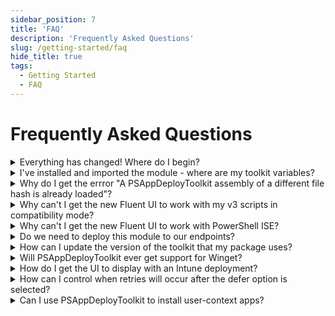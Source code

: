 ```yaml
---
sidebar_position: 7
title: 'FAQ'
description: 'Frequently Asked Questions'
slug: /getting-started/faq
hide_title: true
tags:
  - Getting Started
  - FAQ
---
```


# Frequently Asked Questions

<details>
<summary>Everything has changed! Where do I begin?</summary>

Some useful links to get you going:

- [Changes in v4](/docs/getting-started/changes-in-v4)
- [v4 Function Mapping](/docs/reference/v4-function-mapping)
- [Migrating from v3](/docs/getting-started/migrating-from-v3)
</details>

<details>
<summary>I've installed and imported the module - where are my toolkit variables?</summary>

Environment variables will not be available until you have either opened an ADTSession or called the [Export-ADTEnvironmentTableToSessionState](/docs/reference/functions/Export-ADTEnvironmentTableToSessionState) command.

This will be handled for you automatically within the deployment script.

Variables specific to a particular deployment, such as `$appName` and `$appVersion`, can now be found inside the [$adtSession](/docs/reference/adtsession-object) object.

For more information, see the [Variables](/docs/reference/variables) page.
</details>

<details>
<summary>Why do I get the errror "A PSAppDeployToolkit assembly of a different file hash is already loaded"?</summary>

Once dlls are loaded into PowerShell, it is not possible to unload them. If the module detects that a mismatching version has already been imported in the current PowerShell session, this error will be thrown.

Restart PowerShell, or use a separate shell for testing your deployment. You can also avoid this by ensuring that your installed version of the module and your application package are all on the same latest version.
</details>

<details>
<summary>Why can't I get the new Fluent UI to work with my v3 scripts in compatibility mode?</summary>

The new Fluent UI has some additional parameters, such as SubTitle, that are not part of the Classic UI.

To ensure 100% backwards compatibility, when running a v3 script in compatibility mode, you are restricted to only being able to use the classic UI.
</details>

<details>
<summary>Why can't I get the new Fluent UI to work with PowerShell ISE?</summary>

Unfortunately there are some issues with the PowerShell host of the ISE that make it incompatible with the new Fluent UI.

You can continue to develop within the ISE, but you should use a separate PowerShell instance to launch and test your deployment. Alternatively, use another IDE such as [Visual Studio Code](https://code.visualstudio.com/download).
</details>

<details>
<summary>Do we need to deploy this module to our endpoints?</summary>

This is not required, as a copy of the module is contained within the deployment template that we provide for download (or that you can generate with the `New-ADTTemplate` command).

However, the option also exists for you to delete the PSAppDeployToolkit folder from this template and pre-install the module on the device.

There are pros and cons to this approach:

- Pros:
  - Packages will be smaller and faster to download
  - Updating the module means all packages will get the latest updates and UI changes

- Cons:
  - You need to figure out how to deploy the module to all devices and ensure this runs before and packages that depend upon the module.
  - There is a risk running a previously tested deployment against a new version of the module that it was not previously tested against, either through bugs being introduced, or new breaking changes brought in through major version updates.
</details>

<details>
<summary>How can I update the version of the toolkit that my package uses?</summary>

To update a PSAppDeployToolkit v3 package to v4 standards, there is a `Convert-ADTDeployment` command in the companion [PSAppDeployToolkit.Tools](https://github.com/PSAppDeployToolkit/PSAppDeployToolkit.Tools) module (see [Migrating from v3](../getting-started/migrating-from-v3) for further info).

To update a v4 package to a newer version, since the config and asset folders are externalised, all you need to do is replace the PSAppDeployToolkit folder with the new version. There should not be any breaking changes to worry about if applying a patch release (e.g. upgrading 4.0.0 to 4.0.4).

However, for major/minor upgrades (e.g. from 4.0 to 4.1 or even 5.0), then you should review the release notes and documentation to see if there are any changes required to the configuration files.
</details>

<details>
<summary>Will PSAppDeployToolkit ever get support for Winget?</summary>

There are no current plans to include this directly in the toolkit, however there is a community extension that has been created to provide this functionality:

[GitHub](https://github.com/mjr4077au/PSAppDeployToolkit.WinGet)
[PSGallery](https://www.powershellgallery.com/packages/PSAppDeployToolkit.WinGet)
</details>

<details>
<summary>How do I get the UI to display with an Intune deployment?</summary>

For 4.0.x and below, ServiceUI.exe is required to display the UI in an Intune deployment. There is a helper script available to assist with this:

[Invoke-ServiceUI](https://github.com/PSAppDeployToolkit/PSAppDeployToolkit/tree/main/examples/ServiceUI)

The plan is to handle this natively in a future version of the toolkit by having the UI components run as a separate user process.
</details>

<details>
<summary>How can I control when retries will occur after the defer option is selected?</summary>

A 60012 error code will be returned when the defer option is selected. With ConfigMgr, you have the option to configure the Fast Retry interval and set 60012 to be interpreted as Fast Retry (usually 1618).

This is not a good solution for Intune however, as there is no way to configure the Fast Retry interval and it will retry a few minutes later.

Options have been discussed for scheduling a task to retry the deployment at a later time, but there are numerous issues with this approach, such as the need to cache the package, the risk of multiple installs running concurrently and the success code not being reported back to Intune.
</details>

<details>
<summary>Can I use PSAppDeployToolkit to install user-context apps?</summary>

Sure, you just need to set the `RequireAdmin` option in Config.psd1 to `$false` if the installation does not require admin rights.
</details>
